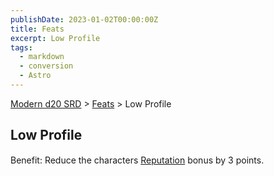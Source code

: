 ```yaml
---
publishDate: 2023-01-02T00:00:00Z
title: Feats
excerpt: Low Profile
tags:
  - markdown
  - conversion
  - Astro
---
```


[Modern d20 SRD](/#modernD20) > [Feats](modern-d20-srd-feats-index) > Low Profile

## Low Profile

Benefit: Reduce the characters [Reputation](modern-d20-srd-reputation-index) bonus by 3 points.
